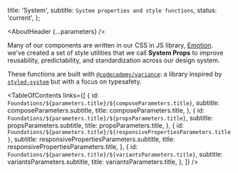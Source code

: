 


  title: 'System',
  subtitle: `System properties and style functions`,
  status: 'current',
};

<Meta title="Foundations/System/About" />

<AboutHeader {...parameters} />

Many of our components are written in our CSS in JS library, [Emotion](https://emotion.sh/). we've created a set of style utilities that we call **System Props** to improve reusability, predictability, and standardization across our design system.

These functions are built with [`@codecademy/variance`](https://github.com/Codecademy/gamut/tree/main/packages/variance): a library inspired by [`styled-system`](https://styled-system.com/) but with a focus on typesafety.

<TableOfContents
  links={[
    {
      id: `Foundations/${parameters.title}/${composeParameters.title}`,
      subtitle: composeParameters.subtitle,
      title: composeParameters.title,
    },
    {
      id: `Foundations/${parameters.title}/${propsParameters.title}`,
      subtitle: propsParameters.subtitle,
      title: propsParameters.title,
    },
    {
      id: `Foundations/${parameters.title}/${responsivePropertiesParameters.title}`,
      subtitle: responsivePropertiesParameters.subtitle,
      title: responsivePropertiesParameters.title,
    },
    {
      id: `Foundations/${parameters.title}/${variantsParameters.title}`,
      subtitle: variantsParameters.subtitle,
      title: variantsParameters.title,
    },
  ]}
/>
